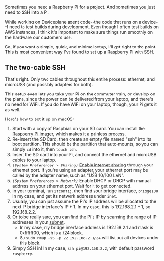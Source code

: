 

<Blog type={type} title={title} authors={authors} date={date}>

Sometimes you need a Raspberry Pi for a project. And sometimes you just need to SSH into a Pi.

While working on Deviceplane agent code--the code that runs on a device--I need to test builds during development. Even though I often test builds on AWS instances, I think it's important to make sure things run smoothly on the hardware our customers use.

So, if you want a simple, quick, and minimal setup, I'll get right to the point. This is most convenient way I've found to set up a Raspberry Pi with SSH.

## The two-cable SSH

That's right. Only two cables throughout this entire process: ethernet, and microUSB (and possibly adapters for both).

This setup even lets you take your Pi on the commuter train, or develop on the plane, since the power can be delivered from your laptop, and there's no need for WiFi. If you do have WiFi on your laptop, though, your Pi gets it as well.

Here's how to set it up on macOS:

1. Start with a copy of Raspbian on your SD card. You can install the [Raspberry Pi imager](https://www.raspberrypi.org/documentation/installation/installing-images/), which makes it a painless process.
2. Re-insert the SD Card, then create an empty file named "ssh" into its boot partition. This should be the partition that auto-mounts, so you can simply `cd` into it, then `touch ssh`.
3. Insert the SD card into your Pi, and connect the ethernet and microUSB cables to your laptop.
4. _`(System Preferences > Sharing)`_ [Enable internet sharing](https://apple.stackexchange.com/a/143519) through your ethernet port. If you're using an adapter, your ethernet port may be called by the adapter name, such as "USB 10/100 LAN".
5. _`(System Preferences > Network)`_ Enable DHCP or DHCP with manual address on your ethernet port. Wait for it to get connected.
6. In your terminal, run `ifconfig`, then find your bridge interface, `bridge100` in my case, and get its network address under `inet`.
7. Usually, you can just assume the Pi's IP address will be allocated to the next IP bridge interface's IP + 1. In my case, this is 192.168.2.1 + 1, so 192.168.2.2.
8. Or to be really sure, you can find the Pi's IP by scanning the range of IP addresses in your [subnet](https://en.wikipedia.org/wiki/Subnetwork).
   - In my case, my bridge interface address is 192.168.2.1 and mask is 0xffffff00, which is a /24 block.
   - So `sudo nmap -sS -p 22 192.168.2.1/24` will list out all devices under this block.
9. Simply SSH in! In my case, `ssh pi@192.168.2.2`, with default password `raspberry`.

</Blog>

